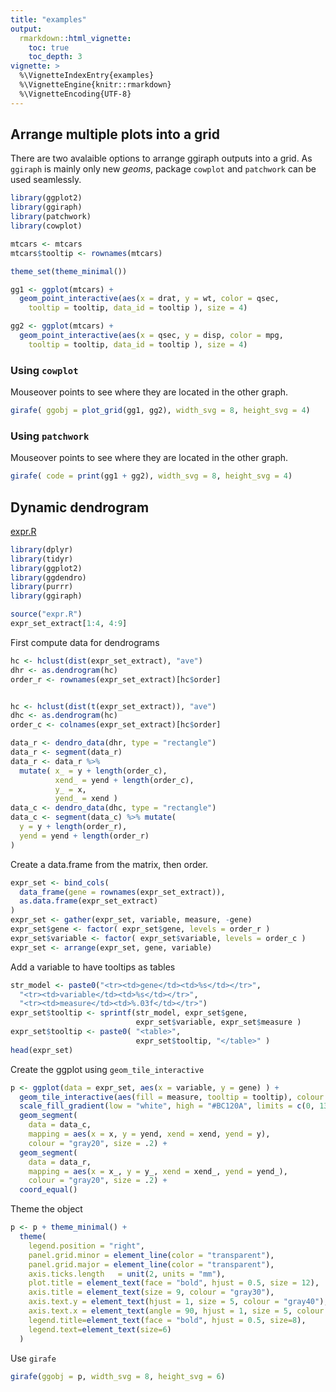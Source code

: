 ```yaml
---
title: "examples"
output: 
  rmarkdown::html_vignette:
    toc: true 
    toc_depth: 3
vignette: >
  %\VignetteIndexEntry{examples}
  %\VignetteEngine{knitr::rmarkdown}
  %\VignetteEncoding{UTF-8}
---
```



## Arrange multiple plots into a grid 

There are two avalaible options to arrange ggiraph outputs into a grid. As 
`ggiraph` is mainly only new *geoms*, package `cowplot` and `patchwork` 
can be used seamlessly.

```r
library(ggplot2)
library(ggiraph)
library(patchwork)
library(cowplot)

mtcars <- mtcars
mtcars$tooltip <- rownames(mtcars)

theme_set(theme_minimal())

gg1 <- ggplot(mtcars) +
  geom_point_interactive(aes(x = drat, y = wt, color = qsec, 
    tooltip = tooltip, data_id = tooltip ), size = 4) 

gg2 <- ggplot(mtcars) +
  geom_point_interactive(aes(x = qsec, y = disp, color = mpg, 
    tooltip = tooltip, data_id = tooltip ), size = 4)
```


### Using `cowplot`

Mouseover points to see where they are located in the other graph.

```r
girafe( ggobj = plot_grid(gg1, gg2), width_svg = 8, height_svg = 4)
```

### Using `patchwork`

Mouseover points to see where they are located in the other graph.

```r
girafe( code = print(gg1 + gg2), width_svg = 8, height_svg = 4)
```

## Dynamic dendrogram

[expr.R](./expr.R)

```r
library(dplyr)
library(tidyr)
library(ggplot2)
library(ggdendro)
library(purrr)
library(ggiraph)

source("expr.R")
expr_set_extract[1:4, 4:9]
```

First compute data for dendrograms

```r
hc <- hclust(dist(expr_set_extract), "ave")
dhr <- as.dendrogram(hc)
order_r <- rownames(expr_set_extract)[hc$order]


hc <- hclust(dist(t(expr_set_extract)), "ave")
dhc <- as.dendrogram(hc)
order_c <- colnames(expr_set_extract)[hc$order]

data_r <- dendro_data(dhr, type = "rectangle")
data_r <- segment(data_r)
data_r <- data_r %>%
  mutate( x_ = y + length(order_c),
          xend_ = yend + length(order_c),
          y_ = x,
          yend_ = xend )
data_c <- dendro_data(dhc, type = "rectangle")
data_c <- segment(data_c) %>% mutate(
  y = y + length(order_r),
  yend = yend + length(order_r)
)
```

Create a data.frame from the matrix, then order. 

```r
expr_set <- bind_cols(
  data_frame(gene = rownames(expr_set_extract)),
  as.data.frame(expr_set_extract)
)
expr_set <- gather(expr_set, variable, measure, -gene)
expr_set$gene <- factor( expr_set$gene, levels = order_r )
expr_set$variable <- factor( expr_set$variable, levels = order_c )
expr_set <- arrange(expr_set, gene, variable)
```

Add a variable to have tooltips as tables

```r
str_model <- paste0("<tr><td>gene</td><td>%s</td></tr>", 
  "<tr><td>variable</td><td>%s</td></tr>", 
  "<tr><td>measure</td><td>%.03f</td></tr>")
expr_set$tooltip <- sprintf(str_model, expr_set$gene, 
                            expr_set$variable, expr_set$measure )
expr_set$tooltip <- paste0( "<table>", 
                            expr_set$tooltip, "</table>" )
head(expr_set)
```

Create the ggplot using `geom_tile_interactive`

```r
p <- ggplot(data = expr_set, aes(x = variable, y = gene) ) +
  geom_tile_interactive(aes(fill = measure, tooltip = tooltip), colour = "white") +
  scale_fill_gradient(low = "white", high = "#BC120A", limits = c(0, 13)) +
  geom_segment(
    data = data_c,
    mapping = aes(x = x, y = yend, xend = xend, yend = y),
    colour = "gray20", size = .2) +
  geom_segment(
    data = data_r,
    mapping = aes(x = x_, y = y_, xend = xend_, yend = yend_),
    colour = "gray20", size = .2) +
  coord_equal()
```

Theme the object

```r
p <- p + theme_minimal() +
  theme(
    legend.position = "right",
    panel.grid.minor = element_line(color = "transparent"),
    panel.grid.major = element_line(color = "transparent"),
    axis.ticks.length	= unit(2, units = "mm"),
    plot.title = element_text(face = "bold", hjust = 0.5, size = 12),
    axis.title = element_text(size = 9, colour = "gray30"),
    axis.text.y = element_text(hjust = 1, size = 5, colour = "gray40"),
    axis.text.x = element_text(angle = 90, hjust = 1, size = 5, colour = "gray40"),
    legend.title=element_text(face = "bold", hjust = 0.5, size=8),
    legend.text=element_text(size=6)
  )
```

Use `girafe`

```r
girafe(ggobj = p, width_svg = 8, height_svg = 6)
```

